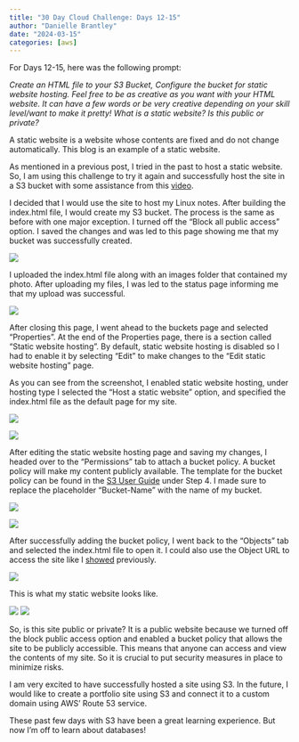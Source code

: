 ```yaml
---
title: "30 Day Cloud Challenge: Days 12-15"
author: "Danielle Brantley"
date: "2024-03-15"
categories: [aws]
---
```


For Days 12-15, here was the following prompt:

*Create an HTML file to your S3 Bucket, Configure the bucket for static website hosting. Feel free to be as creative as you want with your HTML website. It can have a few words or be very creative depending on your skill level/want to make it pretty! What is a static website? Is this public or private?*

A static website is a website whose contents are fixed and do not change automatically. This blog is an example of a static website.

As mentioned in a previous post, I tried in the past to host a static website. So, I am using this challenge to try it again and successfully host the site in a S3 bucket with some assistance from this [video](https://www.youtube.com/watch?v=sCQwEVhCvTg){target="_blank"}.

I decided that I would use the site to host my Linux notes. After building the index.html file, I would create my S3 bucket. The process is the same as before with one major exception. I turned off the "Block all public access" option. I saved the changes and was led to this page showing me that my bucket was successfully created.

![](images/create_s3bucket.png)

I uploaded the index.html file along with an images folder that contained my photo. After uploading my files, I was led to the status page informing me that my upload was successful.

![](images/upload_files.png)

After closing this page, I went ahead to the buckets page and selected "Properties". At the end of the Properties page, there is a section called "Static website hosting". By default, static website hosting is disabled so I had to enable it by selecting "Edit" to make changes to the "Edit static website hosting" page.

As you can see from the screenshot, I enabled static website hosting, under hosting type I selected the "Host a static website" option, and specified the index.html file as the default page for my site.

![](images/static_hosting.png)

![](images/edit_static_hosting.png)

After editing the static website hosting page and saving my changes, I headed over to the "Permissions" tab to attach a bucket policy. A bucket policy will make my content publicly available. The template for the bucket policy can be found in the [S3 User Guide](https://docs.aws.amazon.com/AmazonS3/latest/userguide/HostingWebsiteOnS3Setup.html#step5-upload-index-doc){target="_blank"} under Step 4. I made sure to replace the placeholder "Bucket-Name" with the name of my bucket.

![](images/properties.png)

![](images/bucket_policy.png)

After successfully adding the bucket policy, I went back to the "Objects" tab and selected the index.html file to open it. I could also use the Object URL to access the site like I [showed](https://mycloudyfuture.com/posts/p7-s3_privacy_settings/p7){target="_blank"} previously.

![](images/html_page.png)

This is what my static website looks like.

![](images/brantley_static_site-1.png) ![](images/brantley_static_site-2.png)

So, is this site public or private? It is a public website because we turned off the block public access option and enabled a bucket policy that allows the site to be publicly accessible. This means that anyone can access and view the contents of my site. So it is crucial to put security measures in place to minimize risks.

I am very excited to have successfully hosted a site using S3. In the future, I would like to create a portfolio site using S3 and connect it to a custom domain using AWS' Route 53 service.

These past few days with S3 have been a great learning experience. But now I'm off to learn about databases!

